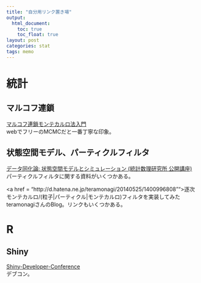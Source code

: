 ```yaml
---
title: "自分用リンク置き場"
output:
  html_document:
    toc: true
    toc_float: true
layout: post
categories: stat
tags: memo
---
```


# 統計  

## マルコフ連鎖  
<a href = "http://ebsa.ism.ac.jp/ebooks/sites/default/files/ebook/1881/pdf/vol3_ch10.pdf">マルコフ連鎖モンテカルロ法入門</a>  
webでフリーのMCMCだと一番丁寧な印象。

## 状態空間モデル、パーティクルフィルタ  
<a href = "http://daweb.ism.ac.jp/koza/koza2008/">データ同化論: 状態空間モデルとシミュレーション (統計数理研究所 公開講座)</a>  
パーティクルフィルタに関する資料がいくつかある。

<a href = "http://d.hatena.ne.jp/teramonagi/20140525/1400996808"">逐次モンテカルロ/(粒子|パーティクル|モンテカルロ)フィルタを実装してみた</a>  
teramonagiさんのBlog。リンクもいくつかある。

# R  

## Shiny 
<a href = "https://www.rstudio.com/resources/webinars/shiny-developer-conference/">Shiny-Developer-Conference<a>  
デブコン。　 
